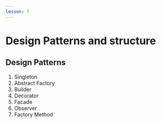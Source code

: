 ```yaml
---
lesson: 7
---
```


# Design Patterns and structure

## Design Patterns
1. Singleton
2. Abstract Factory
3. Builder 
4. Decorator
5. Facade
6. Observer
7.  Factory Method
